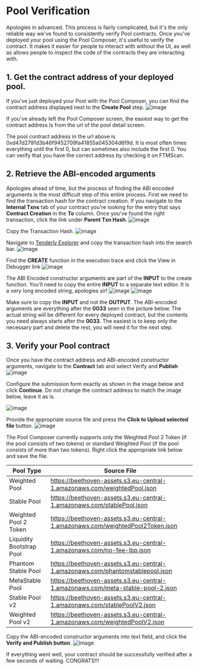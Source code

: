 # Pool Verification

Apologies in advanced. This process is fairly complicated, but it's the only reliable way we've found to consistently verify Pool contracts.
Once you've deployed your pool using the Pool Composer, it's useful to verify the contract. It makes it easier for people to interact with without the UI, as well as allows people to inspect the code of the contracts they are interacting with.

## 1. Get the contract address of your deployed pool.
If you've just deployed your Pool with the Pool Composer, you can find the contract address displayed next to the **Create Pool** step.
![image](https://user-images.githubusercontent.com/109503546/208457268-5f8a8901-c48f-4e13-9e01-9f361749faf4.png)

If you've already left the Pool Composer screen, the easiest way to get the contract address is from the url of the pool detail screen.

The pool contract address in the url above is 0xd47d2791d3b46f9452709fa41855a045304d6f9d. It is most often times everything until the first 0, but can sometimes also include the first 0. You can verify that you have the correct address by checking it on FTMScan.

## 2. Retrieve the ABI-encoded arguments
Apologies ahead of time, but the process of finding the ABI encoded arguments is the most difficult step of this entire process.
First we need to find the transaction hash for the contract creation. If you navigate to the **Internal Txns** tab of your contract you're looking for the entry that says **Contract Creation** in the **To** column. Once you've found the right transaction, click the link under **Parent Txn Hash**.
![image](https://user-images.githubusercontent.com/109503546/208457610-62034b3e-b528-488e-a2f2-c33672082b7a.png)

Copy the Transaction Hash.
![image](https://user-images.githubusercontent.com/109503546/208457639-f3796fb0-cfaf-421e-a7a0-347037e3da99.png)

Navigate to [Tenderly Explorer](https://dashboard.tenderly.co/explorer) and copy the transaction hash into the search bar.
![image](https://user-images.githubusercontent.com/109503546/208457787-59f39057-7cc7-4414-bbfb-48119cdd971c.png)

Find the **CREATE** function in the execution trace and click the View in Debugger link
![image](https://user-images.githubusercontent.com/109503546/208457816-23036e34-37b8-4a57-ba5b-b7f8fc7942bc.png)

The ABI Encoded constructor arguments are part of the **INPUT** to the create function. You'll need to copy the entire **INPUT** to a separate text editor. It is a very long encoded string, apologies sir!
![image](https://user-images.githubusercontent.com/109503546/208457849-2d142a42-5bcb-4a7b-ae3b-2e57c9053185.png)
![image](https://user-images.githubusercontent.com/109503546/208457866-b0ed1d44-eda3-45e4-b767-f57ad0b0eb14.png)

Make sure to copy the **INPUT** and not the **OUTPUT**.
The ABI-encoded arguments are everything after the **0033** seen in the picture below. The actual string will be different for every deployed contract, but the contents you need always starts after the **0033**. The easiest is to keep only the necessary part and delete the rest, you will need it for the next step.

## 3. Verify your Pool contract
Once you have the contract address and ABI-encoded constructor arguments, navigate to the **Contract** tab and select Verify and **Publish**
![image](https://user-images.githubusercontent.com/109503546/208458026-9f0ce5b5-6799-4eda-b2d2-d6fdfbb39651.png)

Configure the submission form exactly as shown in the image below and click **Continue**. 
Do not change the contract address to match the image below, leave it as is.

![image](https://user-images.githubusercontent.com/109503546/208458080-3c81c775-4220-4969-82fc-be59f2cac6b5.png)

Provide the appropriate source file and press the **Click to Upload selected file** button. 
![image](https://user-images.githubusercontent.com/109503546/208458167-065799e6-8305-4423-9aca-a45fd9d054c3.png)

The Pool Composer currently supports only the Weighted Pool 2 Token (if the pool consists of two tokens) or standard Weighted Pool (if the pool consists of more than two tokens). Right click the appropriate link below and save the file.

| Pool Type | Source File |
| --------- | ----------- |
| Weighted Pool | https://beethoven-assets.s3.eu-central-1.amazonaws.com/weightedPool.json
| Stable Pool | https://beethoven-assets.s3.eu-central-1.amazonaws.com/stablePool.json
| Weighted Pool 2 Token | https://beethoven-assets.s3.eu-central-1.amazonaws.com/weightedPool2Token.json
| Liquidity Bootstrap Pool | https://beethoven-assets.s3.eu-central-1.amazonaws.com/no-fee-lbp.json
| Phantom Stable Pool | https://beethoven-assets.s3.eu-central-1.amazonaws.com/phantomstablepool.json
| MetaStable Pool | https://beethoven-assets.s3.eu-central-1.amazonaws.com/meta-stable-pool-2.json
| Stable Pool v2 | https://beethoven-assets.s3.eu-central-1.amazonaws.com/stablePoolV2.json
| Weighted Pool v2 | https://beethoven-assets.s3.eu-central-1.amazonaws.com/weightedPoolV2.json

Copy the ABI-encoded constructor arguments into text field, and click the **Verify and Publish button**.
![image](https://user-images.githubusercontent.com/109503546/208458880-01532951-6772-44d5-adab-cbeb966c1e19.png)

If everything went well, your contract should be successfully verified after a few seconds of waiting. CONGRATS!!!
